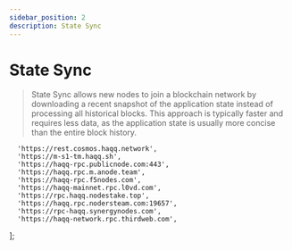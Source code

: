 ```yaml
---
sidebar_position: 2
description: State Sync
---
```


# State Sync

> State Sync allows new nodes to join a blockchain network by downloading a recent snapshot of the application state instead of processing all historical blocks. This approach is typically faster and requires less data, as the application state is usually more concise than the entire block history.



	  'https://rest.cosmos.haqq.network',
	  'https://m-s1-tm.haqq.sh',
	  'https://haqq-rpc.publicnode.com:443',
	  'https://haqq.rpc.m.anode.team',
	  'https://haqq-rpc.f5nodes.com',
	  'https://haqq-mainnet.rpc.l0vd.com',
  	  'https://rpc.haqq.nodestake.top',
  	  'https://haqq.rpc.nodersteam.com:19657',
  	  'https://rpc-haqq.synergynodes.com',
  	  'https://haqq-network.rpc.thirdweb.com',
];



<SelectPaste endpoints={endpoints} codeTemplate={stateSync} home={home} binary={binary} tip="Click on any RPC to paste it into the code block." />
